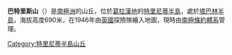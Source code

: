 {{Coord|63|34|S|57|3|W|source:GNIS|display=title}}

'''巴特里斯山'''（{{lang-en|Buttress Hill}}）是[[南極洲|南極洲]]的山丘，位於[[葛拉漢地|葛拉漢地]]的[[特里尼蒂半島|特里尼蒂半島]]，處於[[塔巴林半島|塔巴林半島]]，海拔高度690米，在1946年由[[英國|英國]]探險隊繪入地圖，現時由[[南極條約體系|南極條約體系]]管理。

{{DEFAULTSORT:Buttress Hill}}
[[Category:特里尼蒂半島山丘|Category:特里尼蒂半島山丘]]


{{TrinityPeninsula-geo-stub}}